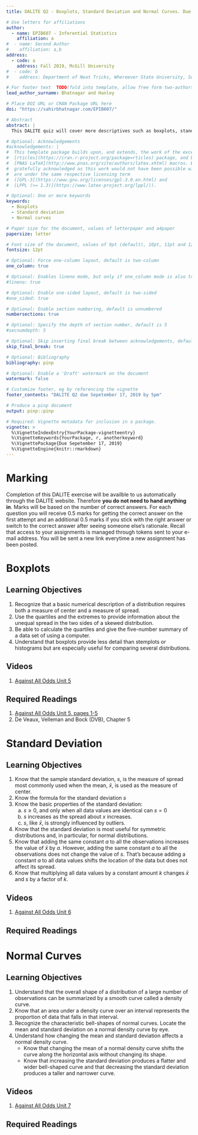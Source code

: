 ```yaml
---
title: DALITE Q2 - Boxplots, Standard Deviation and Normal Curves. Due September 17, 2019.

# Use letters for affiliations
author:
  - name: EPIB607 - Inferential Statistics
    affiliation: a
#  - name: Second Author
#    affiliation: a,b
address:
  - code: a
    address: Fall 2019, McGill University
#  - code: b
#    address: Department of Neat Tricks, Whereever State University, Someplace, MC, 67890

# For footer text  TODO(fold into template, allow free form two-authors)
lead_author_surname: Bhatnagar and Hanley

# Place DOI URL or CRAN Package URL here
doi: "https://sahirbhatnagar.com/EPIB607/"

# Abstract
abstract: |
  This DALITE quiz will cover more descriptives such as boxplots, standard deviation, and introduce you to normal density curves. 

# Optional: Acknowledgements
#acknowledgements: |
#  This template package builds upon, and extends, the work of the excellent
#  [rticles](https://cran.r-project.org/package=rticles) package, and both packages rely on the
#  [PNAS LaTeX](http://www.pnas.org/site/authors/latex.xhtml) macros. Both these sources are
#  gratefully acknowledged as this work would not have been possible without them.  Our extensions
#  are under the same respective licensing term
#  ([GPL-3](https://www.gnu.org/licenses/gpl-3.0.en.html) and
#  [LPPL (>= 1.3)](https://www.latex-project.org/lppl/)).

# Optional: One or more keywords
keywords:
  - Boxplots
  - Standard deviation
  - Normal curves

# Paper size for the document, values of letterpaper and a4paper
papersize: letter

# Font size of the document, values of 9pt (default), 10pt, 11pt and 12pt
fontsize: 12pt

# Optional: Force one-column layout, default is two-column
one_column: true

# Optional: Enables lineno mode, but only if one_column mode is also true
#lineno: true

# Optional: Enable one-sided layout, default is two-sided
#one_sided: true

# Optional: Enable section numbering, default is unnumbered
numbersections: true

# Optional: Specify the depth of section number, default is 5
#secnumdepth: 5

# Optional: Skip inserting final break between acknowledgements, default is false
skip_final_break: true

# Optional: Bibliography 
bibliography: pinp

# Optional: Enable a 'Draft' watermark on the document
watermark: false

# Customize footer, eg by referencing the vignette
footer_contents: "DALITE Q2 due Sepetember 17, 2019 by 5pm"

# Produce a pinp document
output: pinp::pinp

# Required: Vignette metadata for inclusion in a package.
vignette: >
  %\VignetteIndexEntry{YourPackage-vignetteentry}
  %\VignetteKeywords{YourPackage, r, anotherkeyword}
  %\VignettePackage{Due Sepetember 17, 2019}
  %\VignetteEngine{knitr::rmarkdown}
---
```


# Marking {-}

Completion of this DALITE exercise will be availble to us automatically through the DALITE website. Therefore **you do not need to hand anything in**. Marks will be based on the number of correct answers. For each question you will receive 0.5 marks for getting the correct answer on the first attempt and an additional 0.5 marks if you stick with the right answer or switch to the correct answer after seeing someone else's rationale. Recall that access to your assignments is managed through tokens sent to your e-mail address. You will be sent a new link everytime a new assignment has been posted.


# Boxplots

## Learning Objectives

1. Recognize that a basic numerical description of a distribution requires both a measure of
center and a measure of spread.
2. Use the quartiles and the extremes to provide information about the unequal spread in the
two sides of a skewed distribution.
3. Be able to calculate the quartiles and give the five-number summary of a data set of
using a computer.
4. Understand that boxplots provide less detail than stemplots or histograms but are especially
useful for comparing several distributions.

## Videos

1. [Against All Odds Unit 5](https://www.learner.org/courses/againstallodds/unitpages/unit05.html)  

<!--\vspace*{0.25cm}-->

## Required Readings

1. [Against All Odds Unit 5, pages 1-5](https://www.learner.org/courses/againstallodds/pdfs/AgainstAllOdds_StudentGuide_Unit05.pdf#page=1)
2. De Veaux, Velleman and Bock (DVB), Chapter 5


\vspace*{0.25cm}

# Standard Deviation

## Learning Objectives

1. Know that the sample standard deviation, $s$, is the measure of spread most commonly used when the mean, $\bar{x}$, is used as the measure of center.
2. Know the formula for the standard deviation $s$ 
3. Know the basic properties of the standard deviation:
    a) $s \geq 0$, and only when all data values are identical can $s = 0$
    b) $s$ increases as the spread about $x$ increases.
    c) $s$, like $\bar{x}$, is strongly influenced by outliers.
4. Know that the standard deviation is most useful for symmetric distributions and, in
particular, for normal distributions.
5. Know that adding the same constant $a$ to all the observations increases the value of $\bar{x}$ by $a$. However, adding the same constant $a$ to all the observations does not change the value
of $s$. That's because adding a constant $a$ to all data values shifts the location of the data but
does not affect its spread.
6. Know that multiplying all data values by a constant amount $k$ changes $\bar{x}$ and $s$ by
a factor of $k$.

## Videos

1. [Against All Odds Unit 6](https://www.learner.org/courses/againstallodds/unitpages/unit06.html)


## Required Readings

\begin{enumerate}
\item \href{https://www.learner.org/courses/againstallodds/pdfs/AgainstAllOdds_StudentGuide_Unit06.pdf#page=1}{Against All Odds Unit 6, pages 1-8}
\item De Veaux, Velleman and Bock (DVB), Chapter 6
\end{enumerate}





# Normal Curves

## Learning Objectives

1. Understand that the overall shape of a distribution of a large number of observations can be
summarized by a smooth curve called a density curve.
2. Know that an area under a density curve over an interval represents the proportion of data
that falls in that interval.
3. Recognize the characteristic bell-shapes of normal curves. Locate the mean and standard
deviation on a normal density curve by eye.
4. Understand how changing the mean and standard deviation affects a normal density curve.
    - Know that changing the mean of a normal density curve shifts the curve along the horizontal axis without changing its shape.
    - Know that increasing the standard deviation produces a flatter and wider bell-shaped curve and that decreasing the standard deviation produces a taller and narrower curve. 

## Videos

1. [Against All Odds Unit 7](https://www.learner.org/courses/againstallodds/unitpages/unit07.html)


## Required Readings

\begin{enumerate}
\item \href{https://www.learner.org/courses/againstallodds/pdfs/AgainstAllOdds_StudentGuide_Unit07.pdf#page=1}{Against All Odds Unit 7, pages 1-9}
\end{enumerate}


<!-- 
We support several options via the YAML header

- Setting a DOI or URL footer, for example for the CRAN package URL,
  which is placed in the bottom-left footer of the title page and even pages;
- Setting a footer label, for example _YourPackage Vignette_ stating
  your package, which is placed in the bottom-right footer on odd
  pages;
- Setting a free-form author field used on the inside footer;
- Optional _Draft_ watermarking;



## References 

Here we differ from PNAS and suggest natbib. References will appear in
author-year form. Use `\citet{}`, `\citep{}`, etc as usual.

We default to the `jss.bst` style. To switch to a different bibliography
style, please use `biblio-style: style` in the YAML header.


## Inline R Code 

The PNAS sample included a fixed PNG image here, but this document prefers
to show the results and embedding of _R_ code. 

```r
library(ggplot2)
ggplot(mtcars, aes(wt, mpg)) +
    geom_point(size=3, aes(colour=factor(cyl))) +
    theme(legend.position="none")
```

Here we use a standard knitr bloc with explicit options for

- figure width and height (`fig.width`, `fig.height`), both set to three inches;
- whether the code is shown (`echo=TRUE`); and
- the caption (`fig.cap`) as shown above.


## Digital Figures 

Markdown, Pandoc and LaTeX support `.eps` and `.pdf` files.

Figures and Tables should be labelled and referenced in the standard way
using the `\label{}` and `\ref{}` commands.

The R examples above show how to insert a column-wide
figure. To insert a figure wider than one column, please use the
`\begin{figure*}...\end{figure*}` environment. 

One (roundabout) way of doing this is to _not_ actually plot a figure, but to
save it in a file as the following segment shows:

```r
library(ggplot2)
p <- ggplot(data = midwest,
            mapping = aes(x = area,
                          fill = state,
                          color = state)) +
    geom_density(alpha = 0.3)
## save to file
suppressMessages(ggsave("densities.pdf", p))
```

This file is then included via standard LaTeX commands.

\begin{figure*}
  \begin{center}
    \includegraphics[width=0.66\textwidth, height=3.5in]{densities} 
  \end{center}
  \caption{Wide ggplot2 figure}\label{fig}
\end{figure*}


## Typeset Code (But Do Not Run It) 

We can also just show code.

```r
xx <- faithful[,"eruptions"]
fit <- density(xx)
plot(fit)
```

This simply used a pandoc bloc started and ended by three backticks,
with `r` as the language choice.  Similarly, _many_ other languages
can be typeset directly simply by relying on pandoc.


## Single column equations 

Authors may use 1- or 2-column equations in their article, according to
their preference.

To allow an equation to span both columns, options are to use the
`\begin{figure*}...\end{figure*}` environment mentioned above for
figures, or to use the `\begin{widetext}...\end{widetext}` environment
as shown in equation \ref{eqn:example} below.

Please note that this option may run into problems with floats and
footnotes, as mentioned in the [cuted package
documentation](http://texdoc.net/pkg/cuted). In the case of problems
with footnotes, it may be possible to correct the situation using
commands `\footnotemark` and `\footnotetext`.

\begin{equation}
  \begin{aligned}
(x+y)^3&=(x+y)(x+y)^2\\
       &=(x+y)(x^2+2xy+y^2) \\
       &=x^3+3x^2y+3xy^3+x^3. 
       \label{eqn:example} 
  \end{aligned}
\end{equation}


pandoc writes all tables using longtable, which fails in 2-column mode

  Species                    CBS     CV     G3
  ----------------------- ------ ------ ------
  1\. Acetaldehyde           0.0    0.0    0.0
  2\. Vinyl alcohol          9.1    9.6   13.5
  3\. Hydroxyethylidene     50.8   51.2   54.0

  : Comparison of the fitted potential energy surfaces and ab initio
  benchmark electronic energy calculations

-->

